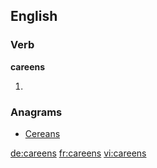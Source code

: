 ==English==

===Verb===
'''careens'''

# {{third-person singular of|careen}}

===Anagrams===
* [[Cereans#English|Cereans]]

[[de:careens]]
[[fr:careens]]
[[vi:careens]]